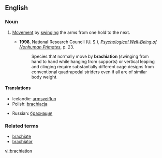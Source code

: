 ==English==
{{wikipedia}}
===Noun===
{{en-noun|-}}

# {{zoology}} [[Movement]] by [[swinging]] the arms from one hold to the next.
#*'''1998''', National Research Council (U. S.), ''[http://books.google.com/books?id=E1pCTOrhh6kC&pg=PA23&dq=brachiation&sig=gUWdfwQpymXnKMTSTEtUpKzCPrMThe Psychological Well-Being of Nonhuman Primates]'', p. 23.
#*:Species that normally move by '''brachiation''' (swinging from hand to hand while hanging from supports) or vertical leaping and clinging require substantially different cage designs from conventional quadrapedal striders even if all are of similar body weight.

====Translations====
{{trans-top|movement by swinging arms between holds}}
*Icelandic: [[armsveiflun]] {{f}}
*Polish: [[brachiacja]] {{g|Polish}}
{{trans-mid}}
*Russian: [[брахиация]] {{g|Russian}}
{{trans-bottom}}

===Related terms===
*[[brachiate]]
*[[brachiator]]

[[vi:brachiation]]